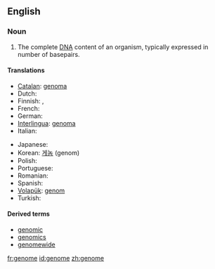 ==English==
{{wikipedia}}

===Noun===
{{en-noun}}

# {{genetics}} The complete [[DNA]] content of an organism, typically expressed in number of basepairs.

====Translations====
{{trans-top|complete genetic information of an organism}}
*[[Catalan]]: [[genoma]] {{m}}
* Dutch: {{t|nl|genoom|n}}
* Finnish: {{t-|fi|genomi}}, {{t+|fi|perimä}}
*French: {{t+|fr|génome|m}}
* German: {{t|de|Genom|n}}
*[[Interlingua]]: [[genoma]]
* Italian: {{t+|it|genoma|m}}
{{trans-mid}}
* Japanese: {{t|ja|ゲノム|tr=genomu|sc=Jpan}}
*Korean: [[게놈]] (genom)
* Polish: {{t-|pl|genom|m}}
* Portuguese: {{t-|pt|genoma|m}}
* Romanian: {{t-|ro|genom|n}}
* Spanish: {{t+|es|genoma|m}}
*[[Volapük]]: [[genom]]
* Turkish: {{t+|tr|genom}}
{{trans-bottom}}

====Derived terms====
*[[genomic]] {{pos_a}}
*[[genomics]] {{pos_n}}
*[[genomewide]] {{pos_a}}

[[fr:genome]]
[[id:genome]]
[[zh:genome]]